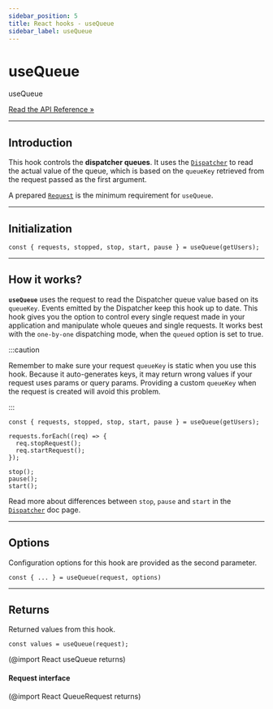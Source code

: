```yaml
---
sidebar_position: 5
title: React hooks - useQueue
sidebar_label: useQueue
---
```


# useQueue

<div class="api-link">
  <div class="api-link-title">useQueue</div>
  <div class="api-link-sub-title">

[Read the API Reference »](/api/React/Hook/useQueue.mdx)

  </div>
</div>

---

## Introduction

This hook controls the **dispatcher queues**. It uses the [`Dispatcher`](/documentation/02-core/dispatcher.mdx) to read
the actual value of the queue, which is based on the `queueKey` retrieved from the request passed as the first argument.

A prepared [`Request`](/documentation/02-core/request.mdx) is the minimum requirement for `useQueue`.

---

## Initialization

```tsx
const { requests, stopped, stop, start, pause } = useQueue(getUsers);
```

---

## How it works?

**`useQueue`** uses the request to read the Dispatcher queue value based on its `queueKey`. Events emitted by the
Dispatcher keep this hook up to date. This hook gives you the option to control every single request made in your
application and manipulate whole queues and single requests. It works best with the `one-by-one` dispatching mode, when
the `queued` option is set to true.

:::caution

Remember to make sure your request `queueKey` is static when you use this hook. Because it auto-generates keys, it may
return wrong values if your request uses params or query params. Providing a custom `queueKey` when the request is
created will avoid this problem.

:::

```tsx
const { requests, stopped, stop, start, pause } = useQueue(getUsers);

requests.forEach((req) => {
  req.stopRequest();
  req.startRequest();
});

stop();
pause();
start();
```

Read more about differences between `stop`, `pause` and `start` in the
[`Dispatcher`](/documentation/02-core/dispatcher.mdx) doc page.

---

## Options

Configuration options for this hook are provided as the second parameter.

```tsx
const { ... } = useQueue(request, options)
```

<!-- (@import React UseQueueOptionsType returns) -->

---

## Returns

Returned values from this hook.

```tsx
const values = useQueue(request);
```

(@import React useQueue returns)

#### Request interface

(@import React QueueRequest returns)
